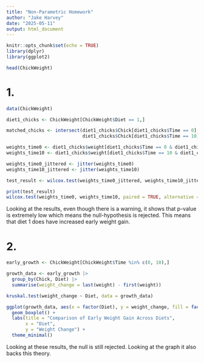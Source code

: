 ---
title: "Non-Parametric Homework"
author: "Jake Harvey"
date: "2025-05-11"
output: html_document
---

```{r setup, include=FALSE}
knitr::opts_chunk$set(echo = TRUE)
library(dplyr)
library(ggplot2)
```

```{r}
head(ChickWeight)
```

# 1.

```{r}
data(ChickWeight)

diet1_chicks <- ChickWeight[ChickWeight$Diet == 1,]

matched_chicks <- intersect(diet1_chicks$Chick[diet1_chicks$Time == 0], 
                            diet1_chicks$Chick[diet1_chicks$Time == 10])

weights_time0 <- diet1_chicks$weight[diet1_chicks$Time == 0 & diet1_chicks$Chick %in% matched_chicks]
weights_time10 <- diet1_chicks$weight[diet1_chicks$Time == 10 & diet1_chicks$Chick %in% matched_chicks]

weights_time0_jittered <- jitter(weights_time0)
weights_time10_jittered <- jitter(weights_time10)

test_result <- wilcox.test(weights_time0_jittered, weights_time10_jittered, paired = TRUE, alternative = "less")

print(test_result)
wilcox.test(weights_time0, weights_time10, paired = TRUE, alternative = "less")
```

Looking at the results, even though there is a warning, it shows that p-value is extremely low which means the null-hypothesis is rejected. This means that diet 1 does have increased early weight gain.

# 2.

```{r}
early_growth <- ChickWeight[ChickWeight$Time %in% c(0, 10),]

growth_data <- early_growth |>
  group_by(Chick, Diet) |>
  summarise(weight_change = last(weight) - first(weight))

kruskal.test(weight_change ~ Diet, data = growth_data)

ggplot(growth_data, aes(x = factor(Diet), y = weight_change, fill = factor(Diet))) +
  geom_boxplot() +
  labs(title = "Comparison of Early Weight Gain Across Diets",
       x = "Diet",
       y = "Weight Change") +
  theme_minimal()
```

Looking at these results, the null is still rejected. Looking at the graph it also backs this theory.

